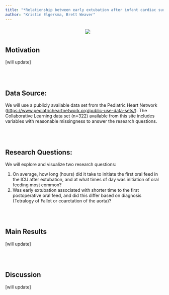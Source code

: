 ```yaml
---
title: "*Relationship between early extubation after infant cardiac surgery and time to first postoperative oral feeds*"
author: "Kristin Elgersma, Brett Weaver"
---
```


<div style= "float : right; position : relative; top: 0px; width : 250px; height : 180px; padding-left: 24px; margin-bottom : 0px; font-size : 9px">
![](./docs/phn.jpg)
</div>
<br>
<br>



## Motivation


[will update]



<br>
<br>

## Data Source:


We will use a publicly available data set from the Pediatric Heart Network (<https://www.pediatricheartnetwork.org/public-use-data-sets/>). The Collaborative Learning data set (n=322) available from this site includes variables with reasonable missingness to answer the research questions.
</font>  


<br>
<br>

## Research Questions:


We will explore and visualize two research questions:

1.  On average, how long (hours) did it take to initiate the first oral feed in the ICU after extubation, and at what times of day was initiation of oral feeding most common?
2.  Was early extubation associated with shorter time to the first postoperative oral feed, and did this differ based on diagnosis (Tetralogy of Fallot or coarctation of the aorta)?


<br>
<br>

## Main Results

[will update]


<br>
<br>

## Discussion

[will update]
  
  


